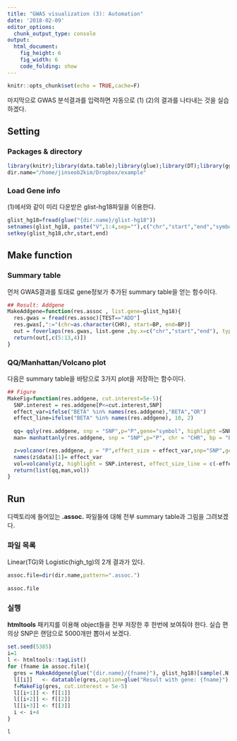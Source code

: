 ```yaml
---
title: "GWAS visualization (3): Automation"
date: '2018-02-09'
editor_options: 
  chunk_output_type: console
output: 
  html_document: 
    fig_height: 6
    fig_width: 6
    code_folding: show
---
```


```r
knitr::opts_chunk$set(echo = TRUE,cache=F)
```

마지막으로 GWAS 분석결과를 입력하면 자동으로 (1) (2)의 결과를 나타내는 것을 실습하겠다. 

## Setting
### Packages & directory
```r
library(knitr);library(data.table);library(glue);library(DT);library(ggplot2);library(manhattanly)
dir.name="/home/jinseob2kim/Dropbox/example"

```


### Load Gene info

(1)에서와 같이 미리 다운받은 glist-hg18파일을 이용한다. 
```r
glist_hg18=fread(glue("{dir.name}/glist-hg18"))
setnames(glist_hg18, paste("V",1:4,sep=""),c("chr","start","end","symbol"))
setkey(glist_hg18,chr,start,end)
```


## Make function

### Summary table
먼저 GWAS결과를 토대로 gene정보가 추가된 summary table을 얻는 함수이다.
```r
## Result: Addgene 
MakeAddgene=function(res.assoc , list.gene=glist_hg18){
  res.gwas = fread(res.assoc)[TEST=="ADD"]
  res.gwas[,":="(chr=as.character(CHR), start=BP, end=BP)]
  out = foverlaps(res.gwas, list.gene ,by.x=c("chr","start","end"), type="within", mult="first")
  return(out[,c(5:13,4)])
}
```


### QQ/Manhattan/Volcano plot

다음은 summary table을 바탕으로 3가지 plot을 저장하는 함수이다. 
```r
## Figure
MakeFig=function(res.addgene, cut.interest=5e-5){
  SNP.interest = res.addgene[P<=cut.interest,SNP]
  effect_var=ifelse("BETA" %in% names(res.addgene),"BETA","OR")
  effect_line=ifelse("BETA" %in% names(res.addgene), 10, 2)
  
  qq= qqly(res.addgene, snp = "SNP",p="P",gene="symbol", highlight =SNP.interest, annotation1="CHR", annotation2="BP")
  man= manhattanly(res.addgene, snp = "SNP",p="P", chr = "CHR", bp = "BP", gene="symbol",highlight = SNP.interest ,annotation1="BP",annotation2=effect_var)

  z=volcanor(res.addgene, p = "P",effect_size = effect_var,snp="SNP",gene="symbol",annotation1="BP",annotation2="CHR")
  names(z$data)[1]= effect_var
  vol=volcanoly(z, highlight = SNP.interest, effect_size_line = c(-effect_line,effect_line), genomewideline = -log10(5e-08))
  return(list(qq,man,vol))
}

```

## Run
디렉토리에 들어있는 **.assoc.** 파일들에 대해 전부 summary table과 그림을 그려보겠다.

### 파일 목록

Linear(TG)와 Logistic(high_tg)의 2개 결과가 있다. 

```r
assoc.file=dir(dir.name,pattern=".assoc.")
  
assoc.file
```


### 실행

**htmltools** 패키지를 이용해 object들을 전부 저장한 후 한번에 보여줘야 한다. 실습 편의상 SNP은 랜덤으로 5000개만 뽑아서 보겠다.

```r
set.seed(5385)
i=1
l <- htmltools::tagList()
for (fname in assoc.file){
  gres = MakeAddgene(glue("{dir.name}/{fname}"), glist_hg18)[sample(.N,5000)]
  l[[i]]   <- datatable(gres,caption=glue("Result with gene: {fname}"),rownames=F)
  f=MakeFig(gres, cut.interest = 5e-5)
  l[[i+1]] <- f[[1]]
  l[[i+2]] <- f[[2]]
  l[[i+3]] <- f[[3]]
  i <- i+4
}

l
```
